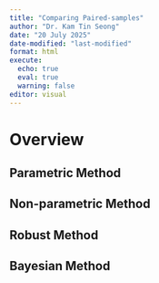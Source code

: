 ```yaml
---
title: "Comparing Paired-samples"
author: "Dr. Kam Tin Seong"
date: "20 July 2025"
date-modified: "last-modified"
format: html
execute:
  echo: true
  eval: true
  warning: false
editor: visual
---
```


# Overview

## Parametric Method

## Non-parametric Method

## Robust Method

## Bayesian Method
